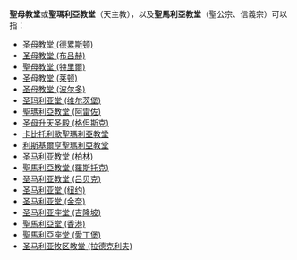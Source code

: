 '''聖母教堂'''或'''聖瑪利亞教堂'''（天主教），以及'''聖馬利亞教堂'''（聖公宗、信義宗）可以指：
* [[圣母教堂_(德累斯顿)|圣母教堂 (德累斯顿)]]
* [[圣母教堂_(布吕赫)|圣母教堂 (布吕赫)]]
* [[聖母教堂_(特里爾)|聖母教堂 (特里爾)]]
* [[圣母教堂_(莱顿)|圣母教堂 (莱顿)]]
* [[圣母教堂_(波尔多)|圣母教堂 (波尔多)]]
* [[圣玛利亚堂_(维尔茨堡)|圣玛利亚堂 (维尔茨堡)]]
* [[聖瑪利亞教堂_(阿雷佐)|聖瑪利亞教堂 (阿雷佐)]]
* [[圣母升天圣殿_(格但斯克)|圣母升天圣殿 (格但斯克)]]
* [[卡比托利歐聖瑪利亞教堂|卡比托利歐聖瑪利亞教堂]]
* [[利斯基爾亨聖瑪利亞教堂|利斯基爾亨聖瑪利亞教堂]]
* [[圣马利亚教堂_(柏林)|圣马利亚教堂 (柏林)]]
* [[聖馬利亞教堂_(羅斯托克)|聖馬利亞教堂 (羅斯托克)]]
* [[圣马利亚教堂_(吕贝克)|圣马利亚教堂 (吕贝克)]]
* [[圣马利亚堂_(纽约)|圣马利亚堂 (纽约)]]
* [[圣马利亚堂_(金奈)|圣马利亚堂 (金奈)]]
* [[圣马利亚座堂_(吉隆坡)|圣马利亚座堂 (吉隆坡)]]
* [[聖馬利亞堂_(香港)|聖馬利亞堂 (香港)]]
* [[聖馬利亞座堂_(愛丁堡)|聖馬利亞座堂 (愛丁堡)]]
* [[圣马利亚牧区教堂_(拉德克利夫)|圣马利亚牧区教堂 (拉德克利夫)]]

{{消歧義|Cat=教堂消歧義}}